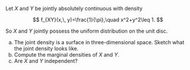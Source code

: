 Let $X$ and $Y$ be jointly absolutely continuous with density

$$
f_{XY}(x,\, y)=\frac{1}{\pi},\quad x^2+y^2\leq 1.
$$

So $X$ and $Y$ jointly possess the uniform distribution on the unit disc.

a.  The joint density is a surface in three-dimensional space. Sketch what the joint density looks like.
b.  Compute the marginal densities of $X$ and $Y$.
c.  Are $X$ and $Y$ independent?
